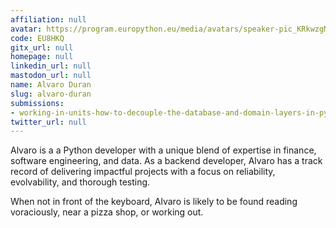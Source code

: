 ```yaml
---
affiliation: null
avatar: https://program.europython.eu/media/avatars/speaker-pic_KRkwzgM.jpg
code: EU8HKQ
gitx_url: null
homepage: null
linkedin_url: null
mastodon_url: null
name: Alvaro Duran
slug: alvaro-duran
submissions:
- working-in-units-how-to-decouple-the-database-and-domain-layers-in-python
twitter_url: null
---
```


Alvaro is a a Python developer with a unique blend of expertise in finance, software engineering, and data. As a backend developer, Alvaro has a track record of delivering impactful projects with a focus on reliability, evolvability, and thorough testing.

When not in front of the keyboard, Alvaro is likely to be found reading voraciously, near a pizza shop, or working out.
